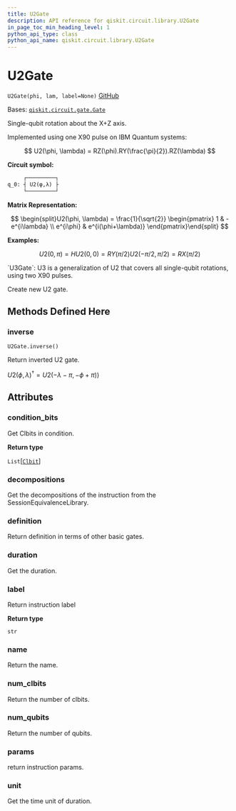 ```yaml
---
title: U2Gate
description: API reference for qiskit.circuit.library.U2Gate
in_page_toc_min_heading_level: 1
python_api_type: class
python_api_name: qiskit.circuit.library.U2Gate
---
```


# U2Gate

<span id="qiskit.circuit.library.U2Gate" />

`U2Gate(phi, lam, label=None)` [GitHub](https://github.com/qiskit/qiskit/tree/stable/0.21/qiskit/circuit/library/standard_gates/u2.py "view source code")

Bases: [`qiskit.circuit.gate.Gate`](qiskit.circuit.Gate "qiskit.circuit.gate.Gate")

Single-qubit rotation about the X+Z axis.

Implemented using one X90 pulse on IBM Quantum systems:

$$
U2(\phi, \lambda) = RZ(\phi).RY(\frac{\pi}{2}).RZ(\lambda)
$$

**Circuit symbol:**

```python
     ┌─────────┐
q_0: ┤ U2(φ,λ) ├
     └─────────┘
```

**Matrix Representation:**

$$
\begin{split}U2(\phi, \lambda) = \frac{1}{\sqrt{2}}
    \begin{pmatrix}
        1          & -e^{i\lambda} \\
        e^{i\phi} & e^{i(\phi+\lambda)}
    \end{pmatrix}\end{split}
$$

**Examples:**

$$
U2(0, \pi) = H
U2(0, 0) = RY(\pi/2)
U2(-\pi/2, \pi/2) = RX(\pi/2)
$$

<Admonition title="See also" type="note">
  `U3Gate`: U3 is a generalization of U2 that covers all single-qubit rotations, using two X90 pulses.
</Admonition>

Create new U2 gate.

## Methods Defined Here

### inverse

<span id="qiskit.circuit.library.U2Gate.inverse" />

`U2Gate.inverse()`

Return inverted U2 gate.

$U2(\phi, \lambda)^{\dagger} =U2(-\lambda-\pi, -\phi+\pi)$)

## Attributes

<span id="qiskit.circuit.library.U2Gate.condition_bits" />

### condition\_bits

Get Clbits in condition.

**Return type**

`List`\[[`Clbit`](qiskit.circuit.Clbit "qiskit.circuit.classicalregister.Clbit")]

<span id="qiskit.circuit.library.U2Gate.decompositions" />

### decompositions

Get the decompositions of the instruction from the SessionEquivalenceLibrary.

<span id="qiskit.circuit.library.U2Gate.definition" />

### definition

Return definition in terms of other basic gates.

<span id="qiskit.circuit.library.U2Gate.duration" />

### duration

Get the duration.

<span id="qiskit.circuit.library.U2Gate.label" />

### label

Return instruction label

**Return type**

`str`

<span id="qiskit.circuit.library.U2Gate.name" />

### name

Return the name.

<span id="qiskit.circuit.library.U2Gate.num_clbits" />

### num\_clbits

Return the number of clbits.

<span id="qiskit.circuit.library.U2Gate.num_qubits" />

### num\_qubits

Return the number of qubits.

<span id="qiskit.circuit.library.U2Gate.params" />

### params

return instruction params.

<span id="qiskit.circuit.library.U2Gate.unit" />

### unit

Get the time unit of duration.

